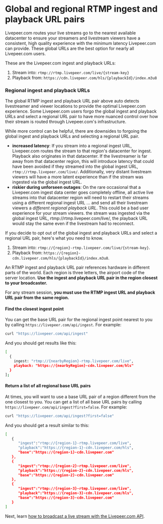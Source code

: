 
<DocsLayout title="Global and regional RTMP ingest and playback URL pairs - Livepeer.com" description="Global and regional RTMP ingest and playback URL pairs">

# Global and regional RTMP ingest and playback URL pairs

Livepeer.com routes your live streams go to the nearest available datacenter to ensure your streamers and livestream viewers have a consistent, high quality experience with the minimum latency Livepeer.com can provide. These global URLs are the best option for nearly all Livepeer.com users. 

These are the Livepeer.com ingest and playback URLs:

1. Stream into: `rtmp://rtmp.livepeer.com/live/{stream-key}`
2. Playback from: `https://cdn.livepeer.com/hls/{playbackId}/index.m3u8`

### Regional ingest and playback URLs
The global RTMP ingest and playback URL pair above auto detects livestreamer and viewer locations to provide the optimal Livepeer.com experience. Some Livepeer.com users forgo the global ingest and playback URLs and select a regional URL pair to have more nuanced control over how their stream is routed through Livepeer.com's infrastructure.

While more control can be helpful, there are downsides to forgoing the global ingest and playback URLs and selecting a regional URL pair.
- **increased latency**: If you stream into a regional ingest URL, Livepeer.com routes the stream to that region's datacenter for ingest. Playback also originates in that datacenter. If the livestreamer is far away from that datacenter region, this will introduce latency that could have been avoided if they streamed into the global ingest URL, `rtmp://rtmp.livepeer.com/live/`. Additionally, very distant livestream viewers will have a more latent experience than if the stream was ingested via the global ingest URL.
- **riskier during unforseen outages**: On the rare occasional that a Livepeer.com ingest data center goes completely offline, all active live streams into that datacenter region will need to restart their streams using a different regional ingest URL ... and send all their livestream viewers a *different regional playback URL*. This could be a bad user experience for your stream viewers. the stream was ingested via the global ingest URL, rtmp://rtmp.livepeer.com/live/, the playback URL would stay the same even if the livestream had to reconnect.

If you decide to opt out of the global ingest and playback URLs and select a regional URL pair, here's what you need to know.

1. Stream into: `rtmp://{region}-rtmp.livepeer.com/live/{stream-key}`.
1. Playback from: `https://{region}-cdn.livepeer.com/hls/{playbackId}/index.m3u8`.

An RTMP ingest and playback URL pair references hardware in different parts of
the world. Each region is three letters, the airport
code of the server location. **Use the ingest and playback URL pair in the
region closest to your broadcaster.**

For any stream session, **you must use the RTMP ingest URL and playback URL pair
from the same region.** 

#### Find the closest ingest point

You can get the base URL pair for the regional ingest point nearest to you by calling
`https://livepeer.com/api/ingest`. For example:

```bash
curl "https://livepeer.com/api/ingest"
```

And you should get results like this:

```bash
[
  {
    ingest: "rtmp://{nearbyRegion}-rtmp.livepeer.com/live",
    playback: "https://{nearbyRegion}-cdn.livepeer.com/hls"
  }
];
```

#### Return a list of all regional base URL pairs

At times, you will want to use a base URL pair of a region different from the
one closest to you. You can get a list of all base URL pairs by calling
`https://livepeer.com/api/ingest?first=false`. For example:

```bash
curl "https://livepeer.com/api/ingest?first=false"
```

And you should get a result similar to this:

```bash
[
   {
      "ingest":"rtmp://{region-1}-rtmp.livepeer.com/live",
      "playback":"https://{region-1}-cdn.livepeer.com/hls",
      "base":"https://{region-1}-cdn.livepeer.com"
   },
   {
      "ingest":"rtmp://{region-2}-rtmp.livepeer.com/live",
      "playback":"https://{region-2}-cdn.livepeer.com/hls",
      "base":"https://{region-2}-cdn.livepeer.com"
   },
   {
      "ingest":"rtmp://{region-3}-rtmp.livepeer.com/live",
      "playback":"https://{region-3}-cdn.livepeer.com/hls",
      "base":"https://{region-3}-cdn.livepeer.com"
   }
]
```

Next, learn
[how to broadcast a live stream with the Livepeer.com API](/docs/guides/api/broadcast-a-live-stream).

</DocsLayout>
